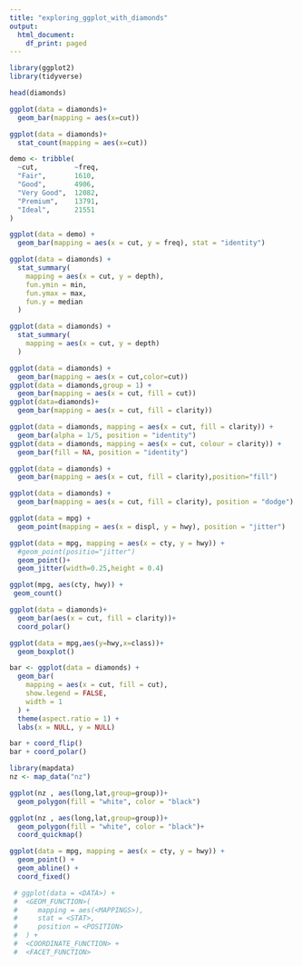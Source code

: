 ```yaml
---
title: "exploring_ggplot_with_diamonds"
output:
  html_document:
    df_print: paged
---
```


```r
library(ggplot2)
library(tidyverse)
```

```r
head(diamonds)
```

```r
ggplot(data = diamonds)+
  geom_bar(mapping = aes(x=cut))
```
```r
ggplot(data = diamonds)+
  stat_count(mapping = aes(x=cut))
```

```r
demo <- tribble(
  ~cut,         ~freq,
  "Fair",       1610,
  "Good",       4906,
  "Very Good",  12082,
  "Premium",    13791,
  "Ideal",      21551
)

ggplot(data = demo) +
  geom_bar(mapping = aes(x = cut, y = freq), stat = "identity")
```

```r
ggplot(data = diamonds) + 
  stat_summary(
    mapping = aes(x = cut, y = depth),
    fun.ymin = min,
    fun.ymax = max,
    fun.y = median
  )
```
```r
ggplot(data = diamonds) + 
  stat_summary(
    mapping = aes(x = cut, y = depth)
  )
```
```r
ggplot(data = diamonds) + 
  geom_bar(mapping = aes(x = cut,color=cut))
ggplot(data = diamonds,group = 1) + 
  geom_bar(mapping = aes(x = cut, fill = cut))
ggplot(data=diamonds)+
  geom_bar(mapping = aes(x = cut, fill = clarity))
```


```r
ggplot(data = diamonds, mapping = aes(x = cut, fill = clarity)) + 
  geom_bar(alpha = 1/5, position = "identity")
ggplot(data = diamonds, mapping = aes(x = cut, colour = clarity)) + 
  geom_bar(fill = NA, position = "identity")
```

```r
ggplot(data = diamonds) + 
  geom_bar(mapping = aes(x = cut, fill = clarity),position="fill")
```
```r
ggplot(data = diamonds) + 
  geom_bar(mapping = aes(x = cut, fill = clarity), position = "dodge")
```

```r
ggplot(data = mpg) + 
  geom_point(mapping = aes(x = displ, y = hwy), position = "jitter")
```
```r
ggplot(data = mpg, mapping = aes(x = cty, y = hwy)) + 
  #geom_point(positio="jitter")
  geom_point()+
  geom_jitter(width=0.25,height = 0.4)
```
```r
ggplot(mpg, aes(cty, hwy)) +
 geom_count()
```
```r
ggplot(data = diamonds)+
  geom_bar(aes(x = cut, fill = clarity))+
  coord_polar()
```
```r
ggplot(data = mpg,aes(y=hwy,x=class))+
  geom_boxplot()
```
```r
bar <- ggplot(data = diamonds) + 
  geom_bar(
    mapping = aes(x = cut, fill = cut), 
    show.legend = FALSE,
    width = 1
  ) + 
  theme(aspect.ratio = 1) +
  labs(x = NULL, y = NULL)

bar + coord_flip()
bar + coord_polar()
```
```r
library(mapdata)
nz <- map_data("nz")

ggplot(nz , aes(long,lat,group=group))+
  geom_polygon(fill = "white", color = "black")

ggplot(nz , aes(long,lat,group=group))+
  geom_polygon(fill = "white", color = "black")+
  coord_quickmap()
```
```r
ggplot(data = mpg, mapping = aes(x = cty, y = hwy)) +
  geom_point() + 
  geom_abline() +
  coord_fixed()
```

``` r
 # ggplot(data = <DATA>) + 
 #  <GEOM_FUNCTION>(
 #     mapping = aes(<MAPPINGS>),
 #     stat = <STAT>, 
 #     position = <POSITION>
 #  ) +
 #  <COORDINATE_FUNCTION> +
 #  <FACET_FUNCTION>
```